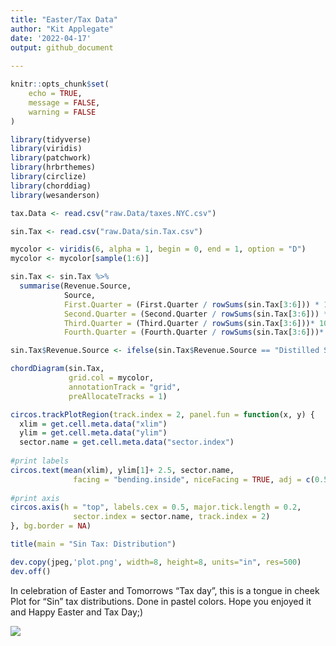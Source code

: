 ```yaml
---
title: "Easter/Tax Data"
author: "Kit Applegate"
date: '2022-04-17'
output: github_document
 
---
```


```r

knitr::opts_chunk$set(
	echo = TRUE,
	message = FALSE,
	warning = FALSE
)

```

```r
library(tidyverse)
library(viridis)
library(patchwork)
library(hrbrthemes)
library(circlize)
library(chorddiag)
library(wesanderson)

tax.Data <- read.csv("raw.Data/taxes.NYC.csv")

sin.Tax <- read.csv("raw.Data/sin.Tax.csv")

```

```r
mycolor <- viridis(6, alpha = 1, begin = 0, end = 1, option = "D")
mycolor <- mycolor[sample(1:6)]

sin.Tax <- sin.Tax %>%
  summarise(Revenue.Source,
            Source,
            First.Quarter = (First.Quarter / rowSums(sin.Tax[3:6])) * 100,
            Second.Quarter = (Second.Quarter / rowSums(sin.Tax[3:6])) * 100,
            Third.Quarter = (Third.Quarter / rowSums(sin.Tax[3:6]))* 100,
            Fourth.Quarter = (Fourth.Quarter / rowSums(sin.Tax[3:6]))* 100)

sin.Tax$Revenue.Source <- ifelse(sin.Tax$Revenue.Source == "Distilled Spirits Tax", "Spirits Tax", sin.Tax$Revenue.Source)


```

```r
chordDiagram(sin.Tax,
             grid.col = mycolor,
             annotationTrack = "grid",
             preAllocateTracks = 1)

circos.trackPlotRegion(track.index = 2, panel.fun = function(x, y) {
  xlim = get.cell.meta.data("xlim")
  ylim = get.cell.meta.data("ylim")
  sector.name = get.cell.meta.data("sector.index")
  
#print labels 
circos.text(mean(xlim), ylim[1]+ 2.5, sector.name, 
              facing = "bending.inside", niceFacing = TRUE, adj = c(0.5, 0.0), cex=0.7)
  
#print axis
circos.axis(h = "top", labels.cex = 0.5, major.tick.length = 0.2, 
              sector.index = sector.name, track.index = 2)
}, bg.border = NA)

title(main = "Sin Tax: Distribution")

dev.copy(jpeg,'plot.png', width=8, height=8, units="in", res=500)
dev.off()

```

In celebration of Easter and Tomorrows "Tax day", this is a tongue in cheek Plot for "Sin" tax distributions. Done in pastel colors. Hope you enjoyed it and Happy Easter and Tax Day;)

![](plot.png)
